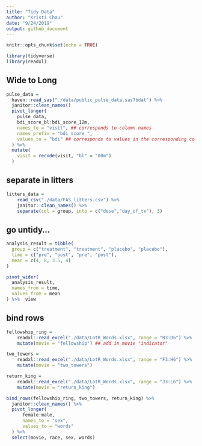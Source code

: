 ```yaml
---
title: "Tidy Data"
author: "Kristi Chau"
date: "9/24/2019"
output: github_document
---
```


```r
knitr::opts_chunk$set(echo = TRUE)

library(tidyverse)
library(readxl)
```

## Wide to Long

```r
pulse_data = 
  haven::read_sas("./data/public_pulse_data.sas7bdat") %>%
  janitor::clean_names()
  pivot_longer(
    pulse_data,
    bdi_score_bl:bdi_score_12m,
    names_to = "visit", ## corresponds to column names
    names_prefix = "bdi_score_",
    values_to = "bdi" ## corresponds to values in the corresponding columns
  ) %>%
  mutate(
    visit = recode(visit, "bl" = "00m")
  )
```

## separate in litters

```r
litters_data = 
    read_csv("./data/FAS_litters.csv") %>% 
    janitor::clean_names() %>% 
    separate(col = group, into = c("dose","day_of_tx"), 3)
```

## go untidy...

```r
analysis_result = tibble(
  group = c("treatment", "treatment", "placebo", "placebo"),
  time = c("pre", "post", "pre", "post"),
  mean = c(4, 8, 3.5, 4)
)

pivot_wider(
  analysis_result,
  names_from = time,
  values_from = mean
) %>%  view
```

## bind rows

```r
fellowship_ring = 
    readxl::read_excel("./data/LotR_Words.xlsx", range = "B3:D6") %>% 
    mutate(movie = "fellowship") ## add in movie "indicator"

two_towers = 
    readxl::read_excel("./data/LotR_Words.xlsx", range = "F3:H6") %>% 
    mutate(movie = "two_towers")

return_king = 
    readxl::read_excel("./data/LotR_Words.xlsx", range = "J3:L6") %>% 
    mutate(movie = "return_king")

bind_rows(fellowship_ring, two_towers, return_king) %>% 
  janitor::clean_names() %>% 
  pivot_longer(
      female:male,
      names_to = "sex",
      values_to = "words"
  ) %>% 
  select(movie, race, sex, words)
```





